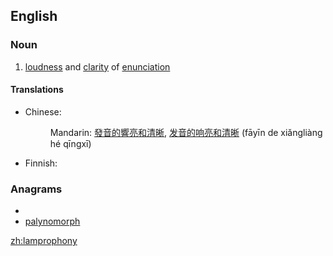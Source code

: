 ==English==

===Noun===
{{en-noun|-}}

# [[loudness]] and [[clarity]] of [[enunciation]]

====Translations====
{{trans-top|loudness and clarity of enunciation}}
* Chinese:
*: Mandarin: [[發音]][[的]][[響亮]][[和]][[清晰]], [[发音]][[的]][[响亮]][[和]][[清晰]] (fāyīn de xiǎngliàng hé qīngxī)
{{trans-mid}}
* Finnish: {{t|fi|kuuluvuus}}
{{trans-bottom}}

===Anagrams===
* {{alphagram|ahlmnooppry}}
* [[palynomorph#English|palynomorph]]

[[zh:lamprophony]]